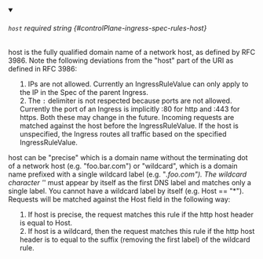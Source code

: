 
<details className="config-field" data-expandable="false" open>
<summary>

###### `host` <span className="config-field-required" data-required="false">required</span> <span className="config-field-type">string</span> <span className="config-field-default"></span> <span className="config-field-enum"></span> {#controlPlane-ingress-spec-rules-host}

host is the fully qualified domain name of a network host, as defined by RFC 3986.
Note the following deviations from the "host" part of the
URI as defined in RFC 3986:
1. IPs are not allowed. Currently an IngressRuleValue can only apply to
   the IP in the Spec of the parent Ingress.
2. The `:` delimiter is not respected because ports are not allowed.
	  Currently the port of an Ingress is implicitly :80 for http and
	  :443 for https.
Both these may change in the future.
Incoming requests are matched against the host before the
IngressRuleValue. If the host is unspecified, the Ingress routes all
traffic based on the specified IngressRuleValue.

host can be "precise" which is a domain name without the terminating dot of
a network host (e.g. "foo.bar.com") or "wildcard", which is a domain name
prefixed with a single wildcard label (e.g. "*.foo.com").
The wildcard character '*' must appear by itself as the first DNS label and
matches only a single label. You cannot have a wildcard label by itself (e.g. Host == "*").
Requests will be matched against the Host field in the following way:
1. If host is precise, the request matches this rule if the http host header is equal to Host.
2. If host is a wildcard, then the request matches this rule if the http host header
is to equal to the suffix (removing the first label) of the wildcard rule.

</summary>



</details>
